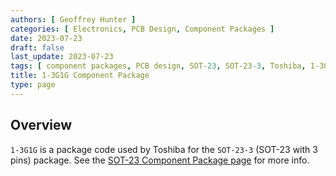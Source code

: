 ```yaml
---
authors: [ Geoffrey Hunter ]
categories: [ Electronics, PCB Design, Component Packages ]
date: 2023-07-23
draft: false
last_update: 2023-07-23
tags: [ component packages, PCB design, SOT-23, SOT-23-3, Toshiba, 1-3G1G ]
title: 1-3G1G Component Package
type: page
---
```


## Overview

`1-3G1G` is a package code used by Toshiba for the `SOT-23-3` (SOT-23 with 3 pins) package. See the [SOT-23 Component Package page](/pcb-design/component-packages/sot-23-component-package/) for more info.
